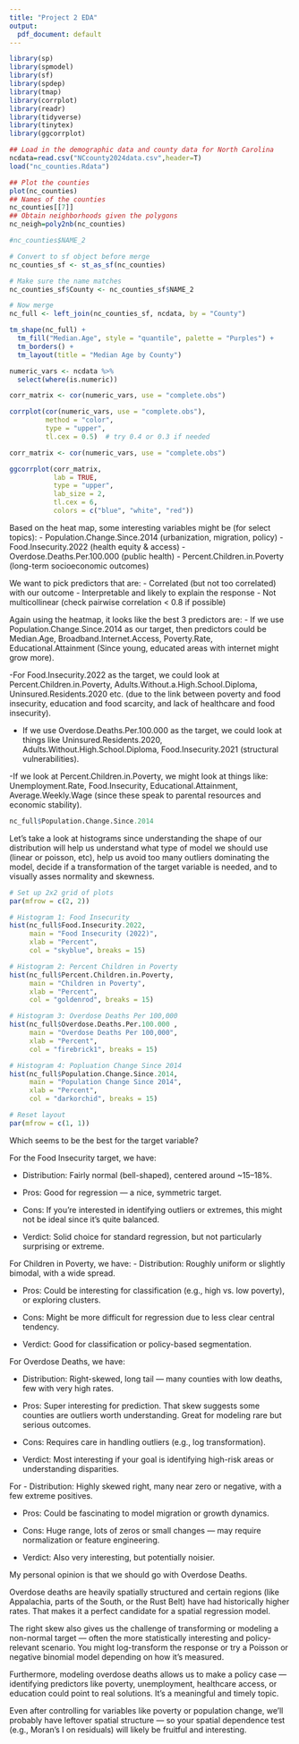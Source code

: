 ```yaml
---
title: "Project 2 EDA"
output:
  pdf_document: default
---
```


```r
library(sp)
library(spmodel)
library(sf) 
library(spdep)
library(tmap)
library(corrplot)
library(readr)
library(tidyverse)
library(tinytex)
library(ggcorrplot)

## Load in the demographic data and county data for North Carolina
ncdata=read.csv("NCcounty2024data.csv",header=T)
load("nc_counties.Rdata")

## Plot the counties
plot(nc_counties)
## Names of the counties
nc_counties[[7]]
## Obtain neighborhoods given the polygons
nc_neigh=poly2nb(nc_counties)
```

```r
#nc_counties$NAME_2
```


```r
# Convert to sf object before merge
nc_counties_sf <- st_as_sf(nc_counties)

# Make sure the name matches
nc_counties_sf$County <- nc_counties_sf$NAME_2

# Now merge
nc_full <- left_join(nc_counties_sf, ncdata, by = "County")

```




```r
tm_shape(nc_full) +
  tm_fill("Median.Age", style = "quantile", palette = "Purples") +
  tm_borders() +
  tm_layout(title = "Median Age by County")

```

```r
numeric_vars <- ncdata %>%
  select(where(is.numeric))

corr_matrix <- cor(numeric_vars, use = "complete.obs")

corrplot(cor(numeric_vars, use = "complete.obs"),
         method = "color",
         type = "upper",
         tl.cex = 0.5)  # try 0.4 or 0.3 if needed
```

```r
corr_matrix <- cor(numeric_vars, use = "complete.obs")

ggcorrplot(corr_matrix,
           lab = TRUE,
           type = "upper",
           lab_size = 2,
           tl.cex = 6,
           colors = c("blue", "white", "red"))
```

Based on the heat map, some interesting variables might be (for select topics):
- Population.Change.Since.2014 (urbanization, migration, policy)
- Food.Insecurity.2022 (health equity & access)
- Overdose.Deaths.Per.100.000 (public health)
- Percent.Children.in.Poverty (long-term socioeconomic outcomes)

We want to pick predictors that are: 
- Correlated (but not too correlated) with our outcome
- Interpretable and likely to explain the response
- Not multicollinear (check pairwise correlation < 0.8 if possible)

Again using the heatmap, it looks like the best 3 predictors are: 
- If we use Population.Change.Since.2014 as our target, then predictors could be Median.Age, Broadband.Internet.Access, Poverty.Rate, Educational.Attainment
(Since young, educated areas with internet might grow more). 

-For Food.Insecurity.2022 as the target, we could look at Percent.Children.in.Poverty, Adults.Without.a.High.School.Diploma, Uninsured.Residents.2020 etc. (due to the link between poverty and food insecurity, education and food scarcity, and lack of healthcare and food insecurity).


- If we use Overdose.Deaths.Per.100.000 as the target, we could look at things like Uninsured.Residents.2020, Adults.Without.High.School.Diploma, Food.Insecurity.2021 (structural vulnerabilities).

-If we look at Percent.Children.in.Poverty, we might look at things like: Unemployment.Rate, Food.Insecurity, Educational.Attainment, Average.Weekly.Wage (since these speak to parental resources and economic stability). 

```r
nc_full$Population.Change.Since.2014
```

Let's take a look at histograms since understanding the shape of our distribution will help us understand what type of model we should use (linear or poisson, etc), help us avoid too many outliers dominating the model, decide if a transformation of the target variable is needed, and to visually asses normality and skewness.
```r
# Set up 2x2 grid of plots
par(mfrow = c(2, 2))

# Histogram 1: Food Insecurity
hist(nc_full$Food.Insecurity.2022,
     main = "Food Insecurity (2022)",
     xlab = "Percent",
     col = "skyblue", breaks = 15)

# Histogram 2: Percent Children in Poverty
hist(nc_full$Percent.Children.in.Poverty,
     main = "Children in Poverty",
     xlab = "Percent",
     col = "goldenrod", breaks = 15)

# Histogram 3: Overdose Deaths Per 100,000 
hist(nc_full$Overdose.Deaths.Per.100.000 ,
     main = "Overdose Deaths Per 100,000",
     xlab = "Percent",
     col = "firebrick1", breaks = 15)

# Histogram 4: Popluation Change Since 2014
hist(nc_full$Population.Change.Since.2014,
     main = "Population Change Since 2014",
     xlab = "Percent",
     col = "darkorchid", breaks = 15)

# Reset layout
par(mfrow = c(1, 1))

```
Which seems to be the best for the target variable?

For the Food Insecurity target, we have: 

- Distribution: Fairly normal (bell-shaped), centered around ~15–18%.

- Pros: Good for regression — a nice, symmetric target.

- Cons: If you're interested in identifying outliers or extremes, this might not be ideal since it's quite balanced.

- Verdict: Solid choice for standard regression, but not particularly surprising or extreme.



For Children in Poverty, we have:
- Distribution: Roughly uniform or slightly bimodal, with a wide spread.

- Pros: Could be interesting for classification (e.g., high vs. low poverty), or exploring clusters.

- Cons: Might be more difficult for regression due to less clear central tendency.

- Verdict: Good for classification or policy-based segmentation.



For Overdose Deaths, we have: 

- Distribution: Right-skewed, long tail — many counties with low deaths, few with very high rates.

- Pros: Super interesting for prediction. That skew suggests some counties are outliers worth understanding. Great for modeling rare but serious outcomes.

- Cons: Requires care in handling outliers (e.g., log transformation).

- Verdict: Most interesting if your goal is identifying high-risk areas or understanding disparities.


For 
- Distribution: Highly skewed right, many near zero or negative, with a few extreme positives.

- Pros: Could be fascinating to model migration or growth dynamics.

- Cons: Huge range, lots of zeros or small changes — may require normalization or feature engineering.

- Verdict: Also very interesting, but potentially noisier.


My personal opinion is that we should go with Overdose Deaths.

Overdose deaths are heavily spatially structured and certain regions (like Appalachia, parts of the South, or the Rust Belt) have had historically higher rates. That makes it a perfect candidate for a spatial regression model.

The right skew also gives us the challenge of transforming or modeling a non-normal target — often the more statistically interesting and policy-relevant scenario. You might log-transform the response or try a Poisson or negative binomial model depending on how it's measured.

Furthermore, modeling overdose deaths allows us to make a policy case — identifying predictors like poverty, unemployment, healthcare access, or education could point to real solutions. It’s a meaningful and timely topic.


Even after controlling for variables like poverty or population change, we’ll probably have leftover spatial structure — so your spatial dependence test (e.g., Moran’s I on residuals) will likely be fruitful and interesting.




